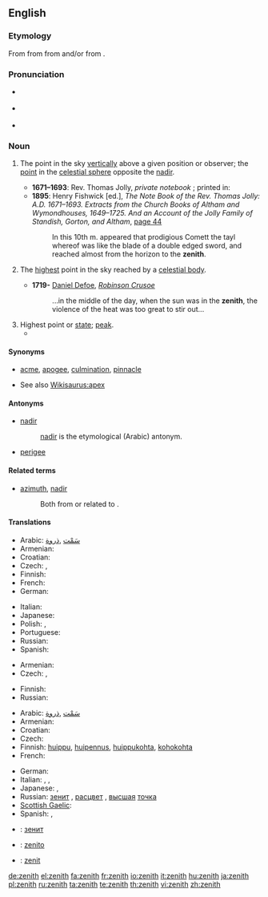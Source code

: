 {{was wotd|2008|November|28}}
==English==
{{wikipedia}}

===Etymology===
From {{etyl|enm|en}} {{term|senith|lang=enm}} from {{term|cinit|lang=enm}} from {{etyl|fro|en}} {{term|cenit|lang=fro}} and/or {{etyl|la|en}} {{term|cenit|lang=la}} from {{etyl|ar|en}} {{term|سمت|السَّمْت|direction of heads|tr=as-samt|lang=ar|sc=Arab}}.

===Pronunciation===
* {{a|UK}} {{IPA|/ˈzɛn.ɪθ/}}
* {{a|US}} {{IPA|/ˈzi.nɪθ/}}
* {{audio|en-us-zenith.ogg|Audio (US)}}

===Noun===
{{en-noun}}

# {{astronomy}} The point in the sky [[vertically]] above a given position or observer; the [[point]] in the [[celestial sphere]] opposite the [[nadir]].
#* '''1671–1693''': Rev. Thomas Jolly, ''private notebook'' ; printed in:
#* '''1895''': Henry Fishwick [ed.], ''The Note Book of the Rev. Thomas Jolly: A.D. 1671–1693. Extracts from the Church Books of Altham and Wymondhouses, 1649–1725. And an Account of the Jolly Family of Standish, Gorton, and Altham'', [http://books.google.co.uk/books?ei=L-9bSa-FKYuiyAS3xqmCDA&id=TA71Bp2xMq0C&dq=%22of+christ+and+his+gospell%2C%22&q=zenith&pgis=1#search_anchor page 44]
#*: In this 10th m. appeared that prodigious Comett the tayl whereof was like the blade of a double edged sword, and reached almost from the horizon to the '''zenith'''.
# {{astronomy}} The [[highest]] point in the sky reached by a [[celestial body]].
#* '''1719-''' [[w:Daniel Defoe|Daniel Defoe]], ''[[w:Robinson Crusoe|Robinson Crusoe]]''
#*: ...in the middle of the day, when the sun was in the '''zenith''', the violence of the heat was too great to stir out...
# Highest point or [[state]]; [[peak]].
#* {{quote-book
|page=173
|year=1900
|author=William Beckford
|title=The History of the Caliph Vathek
|url=http://books.google.com/books?id=KnArAAAAMAAJ
|passage="There for a while I enjoyed myself in the '''zenith''' of glory and pleasure."}}

====Synonyms====
* {{sense|highest point or state}} [[acme]], [[apogee]], [[culmination]], [[pinnacle]]
* See also [[Wikisaurus:apex]]

====Antonyms====
* [[nadir]]
*: [[nadir]] is the etymological (Arabic) antonym.
* [[perigee]]

====Related terms====
* [[azimuth]], [[nadir]]
*: Both from or related to {{term|سمت|السمت|direction|tr=as-samt|lang=ar|sc=Arab}}.

====Translations====
{{trans-top|astronomy: point vertically above a position or observer}}
* Arabic: [[سَمْت]] ,[[ذروة]]
* Armenian: {{t-|hy|զենիթ|tr=zenit'|sc=Armn|xs=Armenian}}
* Croatian: {{t-|hr|zenit|m}}
* Czech: {{t+|cs|nadhlavník|m}}, {{t+|cs|zenit|m}}
* Finnish: {{t-|fi|zeniitti}}
* French: {{t+|fr|zénith|m}}
* German: {{t+|de|Zenit|m}}
{{trans-mid}}
* Italian: {{t-|it|zenit|m}}
* Japanese: {{t|ja|天頂|tr=tenchō|sc=Jpan}}
* Polish: {{t+|pl|zenit|m}}, {{t-|pl|apogeum|n}}
* Portuguese: {{t+|pt|zênite|m}}
* Russian: {{t+|ru|зенит|m|tr=zenít|sc=Cyrl}}
* Spanish: {{t+|es|cenit|m}}
{{trans-bottom}}

{{trans-top|astronomy: highest point reached by a celestial body}}
* Armenian: {{t-|hy|զենիթ|tr=zenit'|sc=Armn|xs=Armenian}}
* Czech: {{t+|cs|nadhlavník|m}}, {{t+|cs|zenit|m}}
{{trans-mid}}
* Finnish: {{t|fi|lakipiste}}
* Russian: {{t+|ru|зенит|m|tr=zenít|sc=Cyrl}}
{{trans-bottom}}

{{trans-top|highest point or state; peak}}
* Arabic: [[سَمْت]] ,[[ذروة]]
* Armenian: {{t-|hy|զենիթ|tr=zenit'|sc=Armn|xs=Armenian}}
* Croatian: {{t-|hr|zenit|m}}
* Czech: {{t+|cs|zenit|m}}
* Finnish: [[huippu]], [[huipennus]], [[huippukohta]], [[kohokohta]]
* French: {{t+|fr|zénith|m}}
{{trans-mid}}
* German: {{t+|de|Zenit|m}}
* Italian: {{t-|it|zenit|m}}, {{t+|it|culmine|m}}, {{t+|it|apice|m}}
* Japanese: {{t-|ja|頂点|tr=chōten|sc=Jpan}}, {{t|ja|絶頂|tr=zecchō|sc=Jpan}}
* Russian: [[зенит]] {{m}}, [[расцвет]] {{m}}, [[высшый|высшая]] [[точка]] {{f}}
* [[Scottish Gaelic]]: {{t-|gd|bàrr|m|xs=Scottish Gaelic}}
* Spanish: {{t-|es|apogeo|m}}, {{t+|es|cenit|m}}
{{trans-bottom}}

{{checktrans-top}}
* {{ttbc|Bulgarian}}: [[зенит]] {{m}}
* {{ttbc|Esperanto}}: [[zenito]]
* {{ttbc|Interlingua}}: [[zenit]]
{{trans-bottom}}

[[de:zenith]]
[[el:zenith]]
[[fa:zenith]]
[[fr:zenith]]
[[io:zenith]]
[[it:zenith]]
[[hu:zenith]]
[[ja:zenith]]
[[pl:zenith]]
[[ru:zenith]]
[[ta:zenith]]
[[te:zenith]]
[[th:zenith]]
[[vi:zenith]]
[[zh:zenith]]